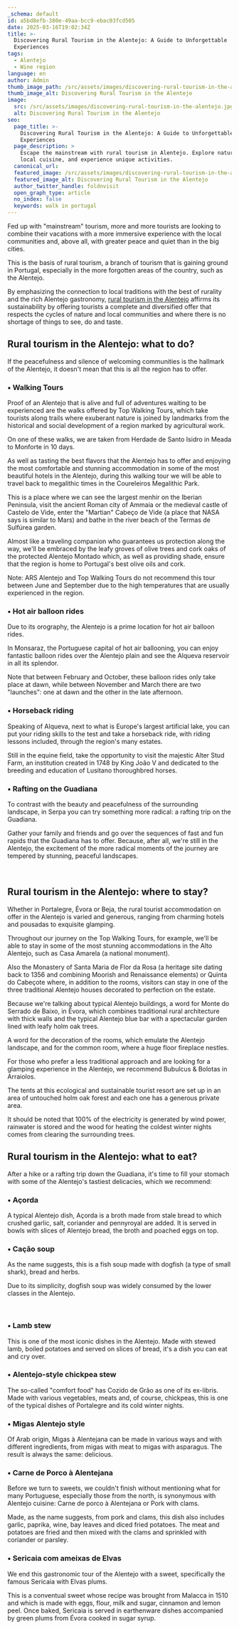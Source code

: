 ```yaml
---
_schema: default
id: a5bd8efb-380e-49aa-bcc9-ebac03fcd505
date: 2025-03-16T19:02:34Z
title: >-
  Discovering Rural Tourism in the Alentejo: A Guide to Unforgettable
  Experiences
tags:
  - Alentejo
  - Wine region
language: en
author: Admin
thumb_image_path: /src/assets/images/discovering-rural-tourism-in-the-alentejo.jpg
thumb_image_alt: Discovering Rural Tourism in the Alentejo
image:
  src: /src/assets/images/discovering-rural-tourism-in-the-alentejo.jpg
  alt: Discovering Rural Tourism in the Alentejo
seo:
  page_title: >-
    Discovering Rural Tourism in the Alentejo: A Guide to Unforgettable
    Experiences
  page_description: >
    Escape the mainstream with rural tourism in Alentejo. Explore nature, taste
    local cuisine, and experience unique activities.
  canonical_url:
  featured_image: /src/assets/images/discovering-rural-tourism-in-the-alentejo.jpg
  featured_image_alt: Discovering Rural Tourism in the Alentejo
  author_twitter_handle: foldnvisit
  open_graph_type: article
  no_index: false
  keywords: walk in portugal
---
```

Fed up with "mainstream" tourism, more and more tourists are looking to combine their vacations with a more immersive experience with the local communities and, above all, with greater peace and quiet than in the big cities.

<SnippetsAstroImage image_path="/src/assets/images/discovering-rural-tourism-in-the-alentejo.jpg" image_alt="Discovering Rural Tourism in the Alentejo"/>

This is the basis of rural tourism, a branch of tourism that is gaining ground in Portugal, especially in the more forgotten areas of the country, such as the Alentejo.

By emphasizing the connection to local traditions with the best of rurality and the rich Alentejo gastronomy, [rural tourism in the Alentejo](https://topwalkingtoursportugal.com/hiking-alentejo-castles-wine-heritage) affirms its sustainability by offering tourists a complete and diversified offer that respects the cycles of nature and local communities and where there is no shortage of things to see, do and taste.

## **Rural tourism in the Alentejo: what to do?**

If the peacefulness and silence of welcoming communities is the hallmark of the Alentejo, it doesn't mean that this is all the region has to offer.

### **• Walking Tours**

Proof of an Alentejo that is alive and full of adventures waiting to be experienced are the walks offered by Top Walking Tours, which take tourists along trails where exuberant nature is joined by landmarks from the historical and social development of a region marked by agricultural work.

On one of these walks, we are taken from Herdade de Santo Isidro in Meada to Monforte in 10 days.

As well as tasting the best flavors that the Alentejo has to offer and enjoying the most comfortable and stunning accommodation in some of the most beautiful hotels in the Alentejo, during this walking tour we will be able to travel back to megalithic times in the Coureleiros Megalithic Park.

This is a place where we can see the largest menhir on the Iberian Peninsula, visit the ancient Roman city of Ammaia or the medieval castle of Castelo de Vide, enter the "Martian" Cabeço de Vide (a place that NASA says is similar to Mars) and bathe in the river beach of the Termas de Sulfúrea garden.

Almost like a traveling companion who guarantees us protection along the way, we'll be embraced by the leafy groves of olive trees and cork oaks of the protected Alentejo Montado which, as well as providing shade, ensure that the region is home to Portugal's best olive oils and cork.

Note: ARS Alentejo and Top Walking Tours do not recommend this tour between June and September due to the high temperatures that are usually experienced in the region.

### **• Hot air balloon rides**

Due to its orography, the Alentejo is a prime location for hot air balloon rides.

In Monsaraz, the Portuguese capital of hot air ballooning, you can enjoy fantastic balloon rides over the Alentejo plain and see the Alqueva reservoir in all its splendor.

Note that between February and October, these balloon rides only take place at dawn, while between November and March there are two "launches": one at dawn and the other in the late afternoon.

### **• Horseback riding**

Speaking of Alqueva, next to what is Europe's largest artificial lake, you can put your riding skills to the test and take a horseback ride, with riding lessons included, through the region's many estates.

Still in the equine field, take the opportunity to visit the majestic Alter Stud Farm, an institution created in 1748 by King João V and dedicated to the breeding and education of Lusitano thoroughbred horses.

### **• Rafting on the Guadiana**

To contrast with the beauty and peacefulness of the surrounding landscape, in Serpa you can try something more radical: a rafting trip on the Guadiana.

Gather your family and friends and go over the sequences of fast and fun rapids that the Guadiana has to offer. Because, after all, we're still in the Alentejo, the excitement of the more radical moments of the journey are tempered by stunning, peaceful landscapes.

&nbsp;

## **Rural tourism in the Alentejo: where to stay?**

Whether in Portalegre, Évora or Beja, the rural tourist accommodation on offer in the Alentejo is varied and generous, ranging from charming hotels and pousadas to exquisite glamping.

Throughout our journey on the Top Walking Tours, for example, we'll be able to stay in some of the most stunning accommodations in the Alto Alentejo, such as Casa Amarela (a national monument).

Also the Monastery of Santa Maria de Flor da Rosa (a heritage site dating back to 1356 and combining Moorish and Renaissance elements) or Quinta do Cabeçote where, in addition to the rooms, visitors can stay in one of the three traditional Alentejo houses decorated to perfection on the estate.

Because we're talking about typical Alentejo buildings, a word for Monte do Serrado de Baixo, in Évora, which combines traditional rural architecture with thick walls and the typical Alentejo blue bar with a spectacular garden lined with leafy holm oak trees.

A word for the decoration of the rooms, which emulate the Alentejo landscape, and for the common room, where a huge floor fireplace nestles.

For those who prefer a less traditional approach and are looking for a glamping experience in the Alentejo, we recommend Bubulcus & Bolotas in Arraiolos.

The tents at this ecological and sustainable tourist resort are set up in an area of untouched holm oak forest and each one has a generous private area.

It should be noted that 100% of the electricity is generated by wind power, rainwater is stored and the wood for heating the coldest winter nights comes from clearing the surrounding trees.

## **Rural tourism in the Alentejo: what to eat?**

After a hike or a rafting trip down the Guadiana, it's time to fill your stomach with some of the Alentejo's tastiest delicacies, which we recommend:

### **• Açorda**

A typical Alentejo dish, Açorda is a broth made from stale bread to which crushed garlic, salt, coriander and pennyroyal are added. It is served in bowls with slices of Alentejo bread, the broth and poached eggs on top.

### **• Cação soup**

As the name suggests, this is a fish soup made with dogfish (a type of small shark), bread and herbs.

Due to its simplicity, dogfish soup was widely consumed by the lower classes in the Alentejo.

&nbsp;

### **• Lamb stew**

This is one of the most iconic dishes in the Alentejo. Made with stewed lamb, boiled potatoes and served on slices of bread, it's a dish you can eat and cry over.

### **• Alentejo-style chickpea stew**

The so-called "comfort food" has Cozido de Grão as one of its ex-libris. Made with various vegetables, meats and, of course, chickpeas, this is one of the typical dishes of Portalegre and its cold winter nights.

### **• Migas Alentejo style**

Of Arab origin, Migas à Alentejana can be made in various ways and with different ingredients, from migas with meat to migas with asparagus. The result is always the same: delicious.

### **• Carne de Porco à Alentejana**

Before we turn to sweets, we couldn't finish without mentioning what for many Portuguese, especially those from the north, is synonymous with Alentejo cuisine: Carne de porco à Alentejana or Pork with clams.

Made, as the name suggests, from pork and clams, this dish also includes garlic, paprika, wine, bay leaves and diced fried potatoes. The meat and potatoes are fried and then mixed with the clams and sprinkled with coriander or parsley.

### **• Sericaia com ameixas de Elvas**

We end this gastronomic tour of the Alentejo with a sweet, specifically the famous Sericaia with Elvas plums.

This is a conventual sweet whose recipe was brought from Malacca in 1510 and which is made with eggs, flour, milk and sugar, cinnamon and lemon peel. Once baked, Sericaia is served in earthenware dishes accompanied by green plums from Évora cooked in sugar syrup.

&nbsp;